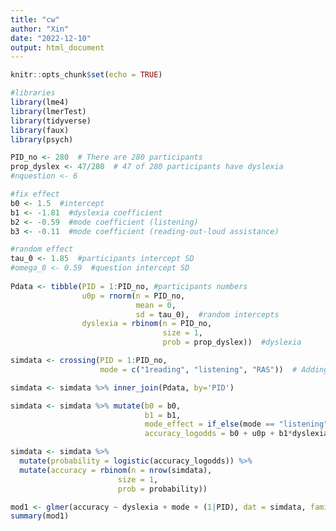 ---
title: "cw"
author: "Xin"
date: "2022-12-10"
output: html_document
---

```{r setup, include=FALSE}
knitr::opts_chunk$set(echo = TRUE)
```

```{r}
#libraries
library(lme4)
library(lmerTest)
library(tidyverse)
library(faux)
library(psych)
```

```{r}
PID_no <- 280  # There are 280 participants
prop_dyslex <- 47/280  # 47 of 280 participants have dyslexia
#nquestion <- 6

#fix effect
b0 <- 1.5  #intercept
b1 <- -1.81  #dyslexia coefficient
b2 <- -0.59  #mode coefficient (listening)
b3 <- -0.11  #mode coefficient (reading-out-loud assistance)

#random effect
tau_0 <- 1.85  #participants intercept SD
#omega_0 <- 0.59  #question intercept SD
  
Pdata <- tibble(PID = 1:PID_no, #participants numbers
                u0p = rnorm(n = PID_no, 
                            mean = 0, 
                            sd = tau_0),  #random intercepts
                dyslexia = rbinom(n = PID_no, 
                                  size = 1, 
                                  prob = prop_dyslex))  #dyslexia

simdata <- crossing(PID = 1:PID_no, 
                    mode = c("1reading", "listening", "RAS"))  # Adding number 1 in front of the reading because we want to make it the reference level

simdata <- simdata %>% inner_join(Pdata, by='PID')

simdata <- simdata %>% mutate(b0 = b0,
                              b1 = b1,
                              mode_effect = if_else(mode == "listening", b2, if_else(mode == "RAS", b3, 0)),
                              accuracy_logodds = b0 + u0p + b1*dyslexia + mode_effect)

simdata <- simdata %>%
  mutate(probability = logistic(accuracy_logodds)) %>%
  mutate(accuracy = rbinom(n = nrow(simdata),
                        size = 1,
                        prob = probability))
```

```{r}
mod1 <- glmer(accuracy ~ dyslexia + mode + (1|PID), dat = simdata, family = "binomial")
summary(mod1)
```

```{r}

```


